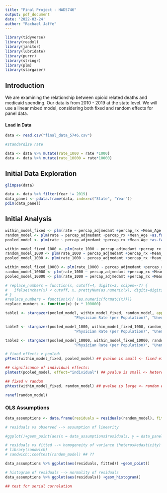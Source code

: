 ```yaml
---
title: "Final Project - HAD5746"
output: pdf_document
date: '2022-03-24'
author: "Rachael Jaffe"
---
```


```r
library(tidyverse)
library(readxl)
library(janitor)
library(lubridate) 
library(purrr)
library(stringr)
library(plm)
library(stargazer)


```

## Introduction

We are examining the relationship between opioid related deaths and medicaid spending. Our data is from 2010 - 2019 at the state level. We will use a linear mixed model, considering both fixed and random effects for panel data. 

#### Load in Data
```r
data <- read.csv("final_data_5746.csv")

#standardize rate

data <- data %>% mutate(rate_1000 = rate *1000)
data <- data %>% mutate(rate_10000 = rate*10000)
```


## Initial Data Exploration

```r
glimpse(data)
```
```r
data <- data %>% filter(Year != 2019)
data_panel <- pdata.frame(data, index=c("State", "Year"))
pdim(data_panel)


```


## Initial Analysis

```r
within_model_fixed <- plm(rate ~ percap_adjmedamt +percap_rx +Mean_Age +as.factor(legal_injection) +physician_per_pop +Unemployment_rate, data = data_panel, model = "within")
random_model <- plm(rate ~ percap_adjmedamt +percap_rx +Mean_Age +as.factor(legal_injection) +physician_per_pop +Unemployment_rate, data = data_panel, model = "random")
pooled_model <- plm(rate ~ percap_adjmedamt +percap_rx +Mean_Age +as.factor(legal_injection) +physician_per_pop +Unemployment_rate, data = data_panel, model = "pooling")

within_model_fixed_1000 <- plm(rate_1000 ~ percap_adjmedamt +percap_rx +Mean_Age +as.factor(legal_injection) +physician_per_pop +Unemployment_rate, data = data_panel, model = "within")
random_model_1000 <- plm(rate_1000 ~ percap_adjmedamt +percap_rx +Mean_Age +as.factor(legal_injection) +physician_per_pop +Unemployment_rate, data = data_panel, model = "random")
pooled_model_1000 <- plm(rate_1000 ~ percap_adjmedamt +percap_rx +Mean_Age +as.factor(legal_injection) +physician_per_pop +Unemployment_rate, data = data_panel, model = "pooling")

within_model_fixed_10000 <- plm(rate_10000 ~ percap_adjmedamt +percap_rx +Mean_Age +as.factor(legal_injection) +physician_per_pop +Unemployment_rate, data = data_panel, model = "within")
random_model_10000 <- plm(rate_1000 ~ percap_adjmedamt +percap_rx +Mean_Age +as.factor(legal_injection) +physician_per_pop +Unemployment_rate, data = data_panel, model = "random")
pooled_model_10000 <- plm(rate_1000 ~ percap_adjmedamt +percap_rx +Mean_Age +as.factor(legal_injection) +physician_per_pop +Unemployment_rate, data = data_panel, model = "pooling")
```


```r

# replace_numbers = function(x, cutoff=4, digits=3, scipen=-7) {
#   ifelse(nchar(x) < cutoff, x, prettyNum(as.numeric(x), digits=digits, scientific=scipen))
# }
#replace_numbers = function(x){ (as.numeric(formatC(x)))}
replace_numbers <- function(x) (x * 100000)

table1 <- stargazer(pooled_model, within_model_fixed, random_model, apply.coef = replace_numbers, apply.se = replace_numbers, dep.var.labels = "", dep.var.caption = "\\emph{Dependent Variable:} Opioid Related Death Rate", covariate.labels = c("Medicaid Spending Rate (per 1000)", "Prescription Rate (per 1000)", "Mean Age", "Legal Injection Site Exists",
                               "Physician Rate (per Population)", "Unemployment Rate"), column.labels = c("Pooled", "Fixed", "Random"), title = "Model Comparisons", notes = "\\emph{All coefficients and standard errors multipled by 100,000.}")

table2 <- stargazer(pooled_model_1000, within_model_fixed_1000, random_model_1000, dep.var.labels = "", dep.var.caption = "\\emph{Dependent Variable:} Opioid Related Death Rate", covariate.labels = c("Medicaid Spending Rate (per 1000)", "Prescription Rate (per 1000)", "Mean Age", "Legal Injection Site Exists",
                               "Physician Rate (per Population)", "Unemployment Rate"), column.labels = c("Pooled", "Fixed", "Random"), title = "Model Comparisons", notes = "1000")

table3 <- stargazer(pooled_model_10000, within_model_fixed_10000, random_model_10000, dep.var.labels = "", dep.var.caption = "\\emph{Dependent Variable:} Opioid Related Death Rate", covariate.labels = c("Medicaid Spending Rate (per 1000)", "Prescription Rate (per 1000)", "Mean Age", "Legal Injection Site Exists",
                               "Physician Rate (per Population)", "Unemployment Rate"), column.labels = c("Pooled", "Fixed", "Random"), title = "Model Comparisons", notes = "10000")


```

```r
# fixed effects v pooled:
pFtest(within_model_fixed, pooled_model) ## pvalue is small <- fixed effects are needed

## significance of individual effects:
plmtest(pooled_model, effect="individual") ## pvalue is small <- heterogeneity among individuals may be significant

## fixed v random 
phtest(within_model_fixed, random_model) ## pvalue is large <- random effects are necessary
```
```r
ranef(random_model)
```



### OLS Assumptions

```r
data_assumptions <- data.frame(residuals = residuals(random_model), fitted = predict(random_model))

# residuals vs observed --> assumption of linearity

#ggplot()+geom_point(aes(x = data_assumptions$residuals, y = data_panel$rate))

# residuals vs fitted --> homogeneity of variance (heteroskedasticity)
# library(sandwich)
# sandwich::coeftest(random_model) ## ??

data_assumptions %>% ggplot(aes(residuals, fitted)) +geom_point()

# histogram of residuals --> normality of residuals
data_assumptions %>% ggplot(aes(residuals)) +geom_histogram()

## test for serial correlation

```


